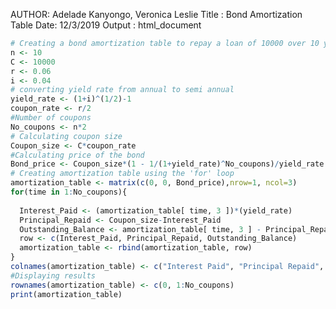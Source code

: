 AUTHOR: Adelade Kanyongo, Veronica Leslie
Title : Bond Amortization Table
Date: 12/3/2019
Output : html_document


```{r}
# Creating a bond amortization table to repay a loan of 10000 over 10 years using monthly payments
n <- 10
C <- 10000
r <- 0.06 
i <- 0.04
# converting yield rate from annual to semi annual 
yield_rate <- (1+i)^(1/2)-1
coupon_rate <- r/2
#Number of coupons
No_coupons <- n*2
# Calculating coupon size
Coupon_size <- C*coupon_rate
#Calculating price of the bond
Bond_price <- Coupon_size*(1 - 1/(1+yield_rate)^No_coupons)/yield_rate + C*(1/(1+yield_rate)^No_coupons) 
# Creating amortization table using the 'for' loop
amortization_table <- matrix(c(0, 0, Bond_price),nrow=1, ncol=3)
for(time in 1:No_coupons){
 
  Interest_Paid <- (amortization_table[ time, 3 ])*(yield_rate)
  Principal_Repaid <- Coupon_size-Interest_Paid
  Outstanding_Balance <- amortization_table[ time, 3 ] - Principal_Repaid
  row <- c(Interest_Paid, Principal_Repaid, Outstanding_Balance)
  amortization_table <- rbind(amortization_table, row)
}
colnames(amortization_table) <- c("Interest Paid", "Principal Repaid", "Outstanding Balance")
#Displaying results
rownames(amortization_table) <- c(0, 1:No_coupons)
print(amortization_table)
```